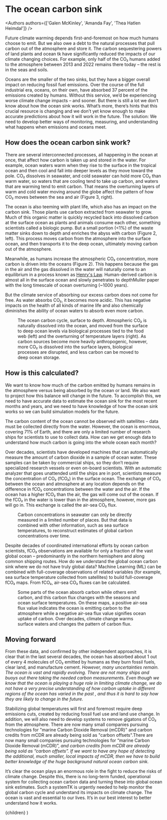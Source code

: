 
# The ocean carbon sink

<Authors authors={['Galen McKinley', 'Amanda Fay', 'Thea Hatlen Heimdal']} />

Future climate warming depends first-and-foremost on how much humans choose to emit. But we also owe a debt to the natural processes that pull carbon out of the atmosphere and store it. The carbon sequestering powers of land plants and ocean tk have significantly reduced the impacts of our climate changing choices. For example, only half of the CO₂ humans added to the atmosphere between 2013 and 2022 remains there today – the rest is in the seas and soils.

Oceans are the smaller of the two sinks, but they have a bigger overall impact on reducing fossil fuel emissions. Over the course of the full industrial era, oceans, on their own, have absorbed 37 percent of the emissions created by humans. Without this service, we’d be experiencing worse climate change impacts – and sooner. But there is still a lot we don’t know about how the ocean sink works. What’s more, there’s hints that this crucial resource is changing and we don’t yet know enough to make accurate predictions about how it will work in the future. The solution: We need to develop better ways of monitoring, measuring, and understanding what happens when emissions and oceans meet.

<Figure title='The ocean is a crucial carbon sink'>
  <Sinks />
</Figure>

## How does the ocean carbon sink work?

There are several interconnected processes, all happening in the ocean at once, that affect how carbon is taken up and stored in the water. For example, ocean waters warm when they rise to the surface in the tropical ocean and then cool and fall into deeper levels as they move toward the pole. CO₂ dissolves in seawater, and cold seawater can hold more CO₂ than warm water, so waters that are cooling tend to take up carbon, and waters that are warming tend to emit carbon. That means the overturning layers of warm and cold water moving around the globe affect the pattern of how CO₂ moves between the sea and air (Figure 3, right).

The ocean is also teeming with plant life, which also has an impact on the carbon sink. Those plants use carbon extracted from seawater to grow. Much of this organic matter is quickly recycled back into dissolved carbon at the surface ocean as plants and animals consume each other, something scientists called a biologic pump. But a small portion (\<1%) of the waste matter sinks down to depth and enriches the abyss with carbon (Figure 2, left). This process moves carbon from the atmosphere into the surface ocean, and then transports it to the deep ocean, ultimately moving carbon out of the atmosphere.

Meanwhile, as humans increase the atmospheric CO₂ concentration, more carbon is driven into the oceans (Figure 2). This happens because the gas in the air and the gas dissolved in the water will naturally come to an equilibrium in a process known as [Henry's Law](https://en.wikipedia.org/wiki/Henry%27s_law). Human-derived carbon is almost all in the surface ocean and slowly penetrates to depth<Sidenote>Muller paper</Sidenote> with the long timescale of ocean overturning (~1000 years).

But the climate service of absorbing our excess carbon does not come for free. As water absorbs CO₂, it becomes more acidic. This has negative impacts on the health of all kinds of marine life and also chemically diminishes the ability of ocean waters to absorb even more carbon.<Cite id='doney.2020' />

<Figure title='Burning fossil fuels changes the ocean carbon cycle'>
  <OceanCycleDiagram />
  <FigureCaption number={2}>
    The ocean carbon cycle, surface to depth. Atmospheric CO₂ is naturally
    dissolved into the ocean, and moved from the surface to deep ocean levels
    via biological processes tied to the food web (left) and the overturning of
    temperature layers (right). As carbon sources become more heavily
    anthropogenic, however, more CO₂ is dissolved into the surface layers,
    biological processes are disrupted, and less carbon can be moved to deep
    ocean storage.
    <Cite id='crisp.2022' />
  </FigureCaption>
</Figure>

## How is this calculated?

We want to know how much of the carbon emitted by humans remains in the atmosphere versus being absorbed by the ocean or land. We also want to project how this balance will change in the future. To accomplish this, we need to have accurate data to estimate the ocean sink for the most recent months and years, and we need to have knowledge of how the ocean sink works so we can build simulation models for the future.

The carbon content of the ocean cannot be observed with satellites – data must be collected directly from the water. However, the ocean is enormous, covering 71% of Earth, and there are only a limited number of research ships for scientists to use to collect data. How can we get enough data to understand how much carbon is going into the whole ocean each month?

Over decades, scientists have developed machines that can automatically measure the amount of carbon dioxide in a sample of ocean water. These samples can be taken by commercial ships, so they don’t require specialized research vessels or even on-board scientists. With an automatic analyzer that goes unattended until the ships are in port, scientists measure the concentration of CO₂ (fCO₂) in the surface ocean. The exchange of CO₂ between the ocean and atmosphere at any location depends on the difference in fCO₂ concentrations between the water and the air. If the ocean has a higher fCO₂ than the air, the gas will come out of the ocean. If the fCO₂ in the water is lower than in the atmosphere, however, more gas will go in. This exchange is called the air-sea CO₂ flux.

<Figure title='How limited measurements build global estimates'>
  <FCO2Maps />
  <FigureCaption number={3}>
    Carbon concentrations in seawater can only be directly measured in a limited
    number of places. But that data is combined with other information, such as
    sea surface temperatures, to reconstruct estimates of global carbon
    concentrations over time.
  </FigureCaption>
</Figure>

Despite decades of coordinated international efforts by ocean carbon scientists, fCO₂ observations are available for only a fraction of the vast global ocean – predominantly in the northern hemisphere and along common shipping routes. How do we understand the global ocean carbon sink where we do not have truly global data? Machine Learning (ML) can be combined with full-coverage observations of related variables (for example, sea surface temperature collected from satellites) to build full-coverage fCO₂ maps. From fCO₂, air-sea CO₂ fluxes can be calculated.

<Figure title='The ocean carbon sink changes with temperature and season'>
  <DeltaMaps />
  <FigureCaption number={4}>
    Some parts of the ocean absorb carbon while others emit carbon, and this
    carbon flux changes with the seasons and ocean surface temperatures. On
    these maps, a positive air-sea flux value indicates the ocean is emitting
    carbon to the atmosphere while a negative air-sea flux value signifies ocean
    uptake of carbon. Over decades, climate change warms surface waters and
    changes the pattern of carbon flux.
  </FigureCaption>
</Figure>

## Moving forward

From these data, and confirmed by other independent approaches, it is clear that in the last several decades, the ocean has absorbed about 1 out of every 4 molecules of CO₂ emitted by humans as they burn fossil fuels, clear land, and manufacture cement.<Cite id='devries.2023' /> However, many uncertainties remain. The ocean is vast and rapidly evolving. There are not many ships and buoys out there taking the needed carbon measurements. Even though we know that the ocean is playing a huge role in limiting climate change, we do not have a very precise understanding of how carbon uptake in different regions of the ocean has varied in the past , and thus it is hard to say how they are likely to change in the future.<Cite id='fay.2021' />

Stabilizing global temperatures will first and foremost require deep emissions cuts, created by reducing fossil fuel use and land use change. In addition, we will also need to develop systems to remove gigatons of CO₂ from the atmosphere. There are now many small companies pursuing technologies for "marine Carbon Dioxide Removal (mCDR)" and carbon credits from mCDR are already being sold as "carbon offsets".There are now many small companies pursuing technologies for “marine Carbon Dioxide Removal (mCDR)”,<Cite id='nasem.2022' /> and carbon credits from mCDR are already being sold as “carbon offsets”. If we want to have any hope of detecting the additional, much smaller, local impacts of mCDR, then we have to build better knowledge of the huge background natural ocean carbon sink.

It’s clear the ocean plays an enormous role in the fight to reduce the risks of climate change. Despite this, there is no long-term funded, operational system for collecting ocean carbon data and turning these into global ocean sink estimates. Such a system<Sidenote url='https://wmo.int/activities/global-greenhouse-gas-watch-g3w'>TK</Sidenote> is urgently needed to help monitor the global carbon cycle and understand its impacts on climate change. The ocean is vast and essential to our lives. It’s in our best interest to better understand how it works.

  <Story references={references}>{children}</Story>
)
